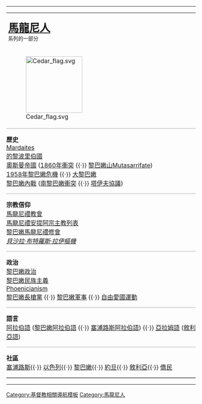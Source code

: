 {| class="infobox" style="clear:right; float:right;" cellpadding="0" cellspacing="0"
|style="padding:0px;"|
{|style="width:200px; background:transparent; margin:0.25em; margin-bottom:0em; text-align:center; font-size:11px;" cellpadding="0" cellspacing="0"
|- <!----------Heading---------->
|style="padding-left:5px;"|
<span style="font-size:175%;">'''[[馬龍尼人]]<!--{{spaces|2}}{{·}}&nbsp; ([[Portal:Lebanon|Portal]])-->'''</span><br/>
<small>{{spaces|2}}系列的一部分</small>
|-
|style="padding-left:12px; padding-bottom:5px;"| [[Image:Cedar flag.svg|150px]]
|- <!----------Body---------->
|style="padding:0px; border-top:solid 1px #aaaaaa;"|
'''歷史'''<br/>
[[Mardaites]]<br/>
[[的黎波里伯國]]<br/>
[[在奧斯曼帝國統治的黎巴嫩歷史|奧斯曼帝國]] ([[1860年黎巴嫩衝突|1860年衝突]] {{·}} [[黎巴嫩山Mutasarrifate]])<br/>
[[1958年黎巴嫩危機]] {{·}} [[大黎巴嫩]]<br/>
[[黎巴嫩內戰]] ([[南黎巴嫩衝突（1982年至2000年）|南黎巴嫩衝突]] {{·}} [[塔伊夫協議]])
|-
|style="padding:0px; border-top:solid 1px #aaaaaa;"|
'''宗教信仰'''<br/>
[[馬龍尼禮教會]]<br/>
[[馬龍尼禮安提阿宗主教列表]]<br/>
[[黎巴嫩馬龍尼禮修會]]<br/>
''[[貝沙拉·布特羅斯·拉伊]][[樞機]]''
|-
|style="padding:0px; border-top:solid 1px #aaaaaa;"|
'''政治'''<br/>
[[黎巴嫩政治]]<br/>
[[黎巴嫩民族主義]]<br/>
[[Phoenicianism]]<br/>
[[黎巴嫩長槍黨]] {{·}} [[黎巴嫩軍事]] {{·}} [[自由愛國運動]]
|-
|style="padding:0px; border-top:solid 1px #aaaaaa;"|
'''語言'''<br/>
[[阿拉伯語]] ([[黎巴嫩阿拉伯語]] {{·}} [[塞浦路斯阿拉伯語]]) {{·}} [[亞拉姆語]] ([[敘利亞語]])
|-
|style="padding:0px; border-top:solid 1px #aaaaaa;"|
'''社區'''<br/>
[[塞浦路斯馬龍尼人|塞浦路斯]]{{·}} [[以色列馬龍尼人|以色列]]{{·}} [[黎巴嫩馬龍尼人|黎巴嫩]]{{·}} [[約旦馬龍尼人|約旦]]{{·}} [[敘利亞馬龍尼人|敘利亞]]{{·}} [[黎巴嫩僑民|僑民]]
|-
|style="padding:0px; border-top:solid 1px #aaaaaa;"|
<div style="text-align:right">{{navbar|馬龍尼人|mini=1}}</div>
|}
|}<noinclude>
[[Category:基督教相關導航模板]]
[[Category:馬龍尼人]]
</noinclude>
